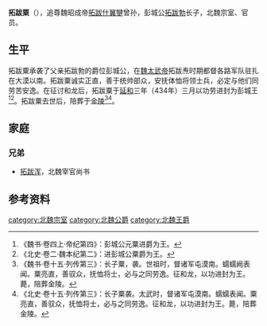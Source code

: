 '''拓跋粟'''（{{bd|？||？| |catIdx=y}}），追尊魏昭成帝[[拓跋什翼犍|拓跋什翼犍]]曾孙，彭城公[[拓跋勃|拓跋勃]]长子，北魏宗室、官员。

==生平==
拓跋粟承袭了父亲拓跋勃的爵位彭城公，在[[魏太武帝|魏太武帝]]拓跋焘时期都督各路军队驻扎在大漠以南。拓跋粟诚实正直，善于统帅部众，安抚体恤将领士兵，必定与他们同劳苦安逸。在征讨和龙后，拓跋粟于[[延和_(北魏)|延和]]三年（434年）三月以功劳进封为彭城王<ref>《魏书·卷四上·帝纪第四》：彭城公元粟进爵为王。</ref><ref>《北史·卷二·魏本纪第二》：进彭城公粟爵为王。</ref>。拓跋粟去世后，陪葬于[[金陵_(北魏)|金陵]]<ref>《魏书·卷十五·列传第三》：长子粟，袭。世祖时，督诸军屯漠南。蠕蠕阙表闻。粟亮直，善驭众，抚恤将士，必与之同劳逸。征和龙，以功进封为王。薨，陪葬金陵。</ref><ref>《北史·卷十五·列传第三》：长子粟袭。太武时，督诸军屯漠南。蠕蠕表闻。粟亮直，善驭众，抚恤将士，必与之同劳逸。征和龙，以功进封为王。薨，陪葬金陵。</ref>。

==家庭==
===兄弟===
*[[拓跋浑_(宰官尚书)|拓跋浑]]，北魏宰官尚书

==参考资料==
{{reflist}}

[[category:北魏宗室|category:北魏宗室]]
[[category:北魏公爵|category:北魏公爵]]
[[category:北魏王爵|category:北魏王爵]]